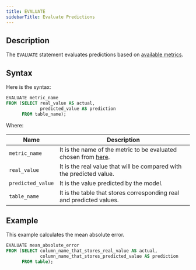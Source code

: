 ```yaml
---
title: EVALUATE
sidebarTitle: Evaluate Predictions
---
```


## Description

The `EVALUATE` statement evaluates predictions based on [available metrics](https://scikit-learn.org/stable/modules/model_evaluation.html).

## Syntax

Here is the syntax:

```sql
EVALUATE metric_name
FROM (SELECT real_value AS actual,
             predicted_value AS prediction
      FROM table_name);
```

Where:

| Name              | Description                                                                                                                     |
| ----------------- | ------------------------------------------------------------------------------------------------------------------------------- |
| `metric_name`     | It is the name of the metric to be evaluated chosen from [here](https://scikit-learn.org/stable/modules/model_evaluation.html). |
| `real_value`      | It is the real value that will be compared with the predicted value.                                                            |
| `predicted_value` | It is the value predicted by the model.                                                                                         |
| `table_name`      | It is the table that stores corresponding real and predicted values.                                                            |

## Example

This example calculates the mean absolute error.

```sql
EVALUATE mean_absolute_error
FROM (SELECT column_name_that_stores_real_value AS actual,
             column_name_that_stores_predicted_value AS prediction
      FROM table);
```
